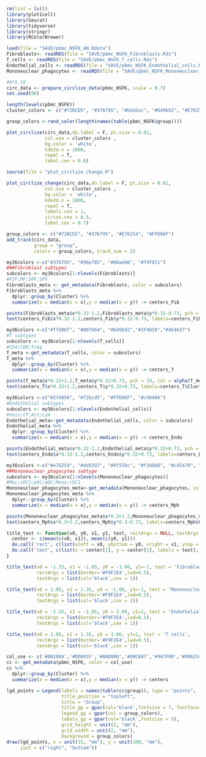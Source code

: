 
```{r}
rm(list = ls())
library(plot1cell)
library(Seurat) 
library(tidyverse)
library(stringr)
library(RColorBrewer)
```

```{r}

load(file = "SAVE/pbmc_NSFK_AN.Rdata")
Fibroblasts<- readRDS(file = "SAVE/pbmc_NSFK_Fibroblasts.Rds")
T_cells <- readRDS(file = "SAVE/pbmc_NSFK_T_cells.Rds")
Endothelial_cells <- readRDS(file = "SAVE/pbmc_NSFK_Endothelial_cells.Rds")
Mononeuclear_phagocytes <- readRDS(file = "SAVE/pbmc_NSFK_Mononeuclear_phagocytes.Rds")

```

```{r}
#8*5.18
circ_data <- prepare_circlize_data(pbmc_NSFK, scale = 0.7)
set.seed(96)

length(levels(pbmc_NSFK))
cluster_colors <- c("#72BCD5", "#376795", "#bda5ac", "#649b92", "#E76254", "#9a4700", "#915067", "#007664", "#FFD06F")

group_colors <-rand_color(length(names(table(pbmc_NSFK$group))))

plot_circlize(circ_data,do.label = F, pt.size = 0.01, 
              col.use = cluster_colors ,
              bg.color = 'white', 
              kde2d.n = 1000, 
              repel = T, 
              label.cex = 0.6)

source(file = "plot_circlize_change.R")

plot_circlize_change(circ_data,do.label = F, pt.size = 0.01, 
              col.use = cluster_colors ,
              bg.color = 'white', 
              kde2d.n = 1000, 
              repel = T, 
              labels.cex = 1, 
              circos.cex = 0.5,
              label.cex = 0.7)

group_colors <- c("#72BCD5", "#376795", "#E76254", "#FFD06F")
add_track(circ_data, 
          group = "group", 
          colors = group_colors, track_num = 2)

```

```{r}
my36colors <-c("#376795", "#96e785", "#00aeb6", "#f9f871")
###Fibroblast subtypes
subcolors <- my36colors[1:nlevels(Fibroblasts)]
#PIF;MF;SRF;SPF
Fibroblasts_meta <- get_metadata(Fibroblasts, color = subcolors)
Fibroblasts_meta %>%
  dplyr::group_by(Cluster) %>%
  summarize(x = median(x = x),y = median(x = y)) -> centers_Fib

points(Fibroblasts_meta$x*0.32-1.2,Fibroblasts_meta$y*0.32-0.73, pch = 19, col = alpha(Fibroblasts_meta$Colors,0.5), cex = 0.1);
text(centers_Fib$x*0.32-1.2,centers_Fib$y*0.32-0.73, labels=centers_Fib$Cluster, cex = 0.6, col = 'black')

my36colors <-c("#ffd06f", "#007664", "#649b92","#2F4858","#4E4637")
#T subtypes
subcolors <- my36colors[1:nlevels(T_cells)]
#CD4;CD8;Treg
T_meta <-get_metadata(T_cells, color = subcolors)
T_meta %>%
  dplyr::group_by(Cluster) %>%
  summarize(x = median(x = x),y = median(x = y)) -> centers_T

points(T_meta$x*0.32+1.2,T_meta$y*0.32+0.73, pch = 19, col = alpha(T_meta$Colors,0.5), cex = 0.1);
text(centers_T$x*0.32+1.2,centers_T$y*0.32+0.73, labels=centers_T$Cluster, cex = 0.6, col = 'black')

my36colors <-c("#2f4858", "#72bcd5", "#FFD06F", "#c48466")
#Endothelial subtypes
subcolors <- my36colors[1:nlevels(Endothelial_cells)]
#Vein;CP;Art;Lym
Endothelial_meta<-get_metadata(Endothelial_cells, color = subcolors)
Endothelial_meta %>%
  dplyr::group_by(Cluster) %>%
  summarize(x = median(x = x),y = median(x = y)) -> centers_Endo

points(Endothelial_meta$x*0.32-1.2,Endothelial_meta$y*0.32+0.73, pch = 19, col = alpha(Endothelial_meta$Colors,0.5), cex = 0.1);
text(centers_Endo$x*0.32-1.2,centers_Endo$y*0.32+0.73, labels=centers_Endo$Cluster, cex = 0.6, col = 'black')

my36colors <-c("#e76254", "#dd9397", "#9f558c", "#f3d8d8", "#cd5478", "#2f4858")
##Mononeuclear_phagocytes subtype
subcolors <- my36colors[1:nlevels(Mononeuclear_phagocytes)]
#Mac;cDC2;pDC;mDC;Mono;cDC1
Mononeuclear_phagocytes_meta<-get_metadata(Mononeuclear_phagocytes, color = subcolors)
Mononeuclear_phagocytes_meta %>%
  dplyr::group_by(Cluster) %>%
  summarize(x = median(x = x),y = median(x = y)) -> centers_Mph

points(Mononeuclear_phagocytes_meta$x*0.3+1.2,Mononeuclear_phagocytes_meta$y*0.3-0.73, pch = 19, col = alpha(Mononeuclear_phagocytes_meta$Colors,0.5), cex = 0.1);
text(centers_Mph$x*0.3+1.2,centers_Mph$y*0.3-0.73, labels=centers_Mph$Cluster, cex = 0.6, col = 'black')
```

```{r}
title_text <- function(x0, y0, x1, y1, text, rectArgs = NULL, textArgs = NULL) {
  center <- c(mean(c(x0, x1)), mean(c(y0, y1)))
  do.call('rect', c(list(xleft = x0, ybottom = y0, xright = x1, ytop = y1), rectArgs))
  do.call('text', c(list(x = center[1], y = center[2], labels = text), textArgs))
}

title_text(x0 = -1.35, x1 = -1.05, y0 = -1.06, y1=-1, text = 'Fibroblasts',
           rectArgs = list(border='#F9F2E4',lwd=0.5),
           textArgs = list(col='black',cex = 1))

title_text(x0 = 1.05, x1 = 1.35, y0 = -1.06, y1=-1, text = 'Mononeuclear phagocytes',
           rectArgs = list(border='#F9F2E4',lwd=0.5),
           textArgs = list(col='black',cex = 1))

title_text(x0 = -1.35, x1 = -1.05, y0 = 1.06, y1=1, text = 'Endothelial cells',
           rectArgs = list(border='#F9F2E4',lwd=0.5),
           textArgs = list(col='black',cex = 1))

title_text(x0 = 1.05, x1 = 1.35, y0 = 1.06, y1=1, text = 'T cells',
           rectArgs = list(border='#F9F2E4',lwd=0.5),
           textArgs = list(col='black',cex = 1))
```

```{r}
col_use <- c('#00288A','#DD001F','#84D000','#00CB47','#947F00','#006234','#58A4C3', '#E4C755', '#F7F398')
cc <- get_metadata(pbmc_NSFK, color = col_use)
cc %>%
  dplyr::group_by(Cluster) %>%
  summarize(x = median(x = x),y = median(x = y)) -> centers

lgd_points = Legend(labels = names(table(cc$group)), type = "points", 
                    title_position = "topleft", 
                    title = "Group",
                    title_gp = gpar(col='black',fontsize = 7, fontface='bold'),
                    legend_gp = gpar(col = group_colors),
                    labels_gp = gpar(col='black',fontsize = 5),
                    grid_height = unit(2, "mm"),
                    grid_width = unit(2, "mm"),
                    background = group_colors)
draw(lgd_points, x = unit(15, "mm"), y = unit(100, "mm"),
     just = c("right", "bottom"))
```

